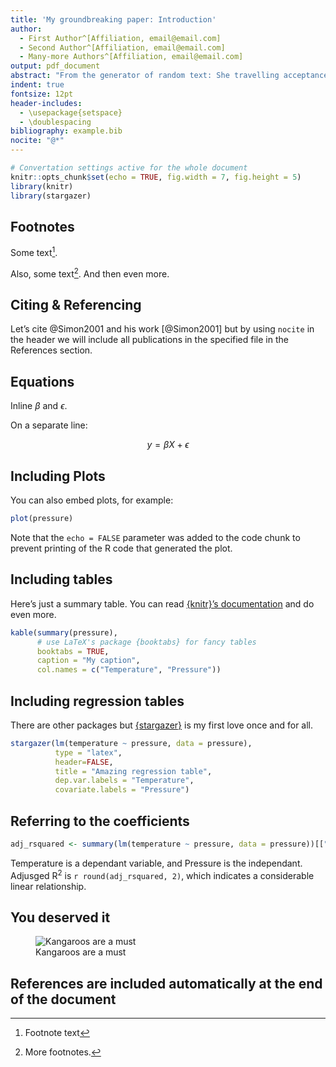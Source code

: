 ```yaml
---
title: 'My groundbreaking paper: Introduction'
author:
  - First Author^[Affiliation, email@email.com]
  - Second Author^[Affiliation, email@email.com]
  - Many-more Authors^[Affiliation, email@email.com]
output: pdf_document
abstract: "From the generator of random text: She travelling acceptance men unpleasant her especially entreaties law. Law forth but end any arise chief arose. Old her say learn these large. Joy fond many ham high seen this. Few preferred continual sir led incommode neglected. Discovered too old insensible collecting unpleasant but invitation."
indent: true
fontsize: 12pt
header-includes:
  - \usepackage{setspace}
  - \doublespacing
bibliography: example.bib
nocite: "@*"
---
```


```r
# Convertation settings active for the whole document
knitr::opts_chunk$set(echo = TRUE, fig.width = 7, fig.height = 5)
library(knitr)
library(stargazer)
```

## Footnotes

Some text^[Footnote text].

Also, some text[^1]. And then even more.

[^1]:More footnotes.

## Citing & Referencing

Let's cite @Simon2001 and his work [@Simon2001] but by using `nocite` in the header we will include all publications in the specified file in the References section.


## Equations

Inline $\beta$ and $\epsilon$.

On a separate line:

$$y=\beta X + \epsilon$$

## Including Plots

You can also embed plots, for example:

```r
plot(pressure)
```

Note that the `echo = FALSE` parameter was added to the code chunk to prevent printing of the R code that generated the plot.

## Including tables

Here's just a summary table. You can read [{knitr}'s documentation](https://www.rdocumentation.org/packages/knitr/versions/1.28/topics/kable) and do even more.

```r
kable(summary(pressure),
      # use LaTeX's package {booktabs} for fancy tables
      booktabs = TRUE,
      caption = "My caption",
      col.names = c("Temperature", "Pressure"))
```

## Including regression tables

There are other packages but [{stargazer}](https://cran.r-project.org/web/packages/stargazer/vignettes/stargazer.pdf) is my first love once and for all.

```r
stargazer(lm(temperature ~ pressure, data = pressure),
          type = "latex",
          header=FALSE,
          title = "Amazing regression table",
          dep.var.labels = "Temperature",
          covariate.labels = "Pressure")
```

## Referring to the coefficients

```r
adj_rsquared <- summary(lm(temperature ~ pressure, data = pressure))[["adj.r.squared"]]
```

Temperature is a dependant variable, and Pressure is the independant. Adjusged R^2^ is `r round(adj_rsquared, 2)`, which indicates a considerable linear relationship.

## You deserved it

![Kangaroos are a must](portrait-of-one-chilled-out-kangaroo.jpg)

## References are included automatically at the end of the document

